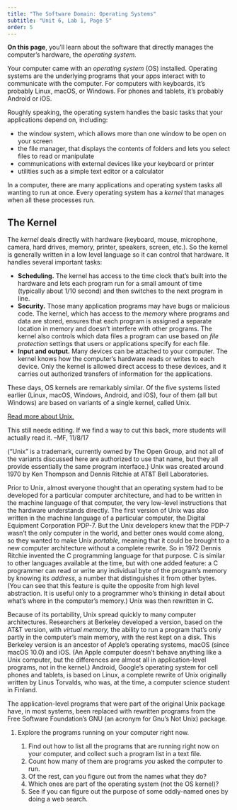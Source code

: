 ```yaml
---
title: "The Software Domain: Operating Systems"
subtitle: "Unit 6, Lab 1, Page 5"
order: 5
---
```


::: learn
<strong>On this page</strong>, you'll learn about the software that directly manages the computer's hardware, the <em>operating system.</em>
:::

<p>Your computer came with an <em>operating system</em> (OS) installed. Operating systems are the underlying programs that your apps interact with to communicate with the computer. For computers with keyboards, it's probably Linux, macOS, or Windows. For phones and tablets, it's probably Android or iOS.</p>

<p>

Roughly speaking, the operating system handles the basic tasks that your applications depend on, including:

<ul>

<li>the window system, which allows more than one window to be open on your screen</li>

<li>the file manager, that displays the contents of folders and lets you select files to read or manipulate</li>

<li>communications with external devices like your keyboard or printer</li>

<li>utilities such as a simple text editor or a calculator</li>

</ul>

</p>

::: takeNote
In a computer, there are many applications and operating system tasks all wanting to run at once. Every operating system has a <em>kernel</em> that manages when all these processes run.
:::

::: endnote
## The Kernel

<p>

The <em>kernel</em> deals directly with hardware (keyboard, mouse, microphone, camera, hard drives, memory, printer, speakers, screen, etc.). So the kernel is generally written in a low level language so it can control that hardware. It handles several important tasks:

<ul>

<li><strong>Scheduling.</strong> The kernel has access to the time clock that's built into the hardware and lets each program run for a small amount of time (typically about 1/10 second) and then switches to the next program in line.</li>

<li><strong>Security.</strong> Those many application programs may have bugs or malicious code. The kernel, which has access to the <em>memory</em> where programs and data are stored, ensures that each program is assigned a separate location in memory and doesn't interfere with other programs. The kernel also controls which data files a program can use based on <em>file protection</em> settings that users or applications specify for each file.</li>

<li><strong>Input and output.</strong> Many devices can be attached to your computer. The kernel knows how the computer's hardware reads or writes to each device. Only the kernel is allowed direct access to these devices, and it carries out authorized transfers of information for the applications.</li>

</ul>

</p>

<p>These days, OS kernels are remarkably similar. Of the five systems listed earlier (Linux, macOS, Windows, Android, and iOS), four of them (all but Windows) are based on variants of a single kernel, called Unix.</p>

<p><a href="#hint-unix" data-bs-toggle="collapse" title="Read more about Unix">Read more about Unix.</a></p>

::: {#hint-unix .collapse}
::: comment
This still needs editing. If we find a way to cut this back, more students will actually read it. --MF, 11/8/17
:::

<p>("Unix" is a trademark, currently owned by The Open Group, and not all of the variants discussed here are authorized to use that name, but they all provide essentially the same program interface.) Unix was created around 1970 by Ken Thompson and Dennis Ritchie at AT&T Bell Laboratories.</p>

<p>Prior to Unix, almost everyone thought that an operating system had to be developed for a particular computer architecture, and had to be written in the machine language of that computer, the very low-level instructions that the hardware understands directly. The first version of Unix was also written in the machine language of a particular computer, the Digital Equipment Corporation PDP-7. But the Unix developers knew that the PDP-7 wasn't the only computer in the world, and better ones would come along, so they wanted to make Unix <em>portable,</em> meaning that it could be brought to a new computer architecture without a complete rewrite. So in 1972 Dennis Ritchie invented the C programming language for that purpose. C is similar to other languages available at the time, but with one added feature: a C programmer can read or write any individual byte of the program's memory by knowing its <em>address,</em> a number that distinguishes it from other bytes. (You can see that this feature is quite the opposite from high level abstraction. It is useful only to a programmer who's thinking in detail about what's where in the computer's memory.) Unix was then rewritten in C.</p>

<p>Because of its portability, Unix spread quickly to many computer architectures. Researchers at Berkeley developed a version, based on the AT&T version, with <em>virtual memory,</em> the ability to run a program that's only partly in the computer's main memory, with the rest kept on a disk. This Berkeley version is an ancestor of Apple's operating systems, macOS (since macOS 10.0) and iOS. (An Apple computer doesn't behave anything like a Unix computer, but the differences are almost all in application-level programs, not in the kernel.) Android, Google's operating system for cell phones and tablets, is based on Linux, a complete rewrite of Unix originally written by Linus Torvalds, who was, at the time, a computer science student in Finland.</p>

<p>The application-level programs that were part of the original Unix package have, in most systems, been replaced with rewritten programs from the Free Software Foundation's GNU (an acronym for Gnu's Not Unix) package.</p>
:::
:::

::: {.ifTime type="first"}
<ol>

<li>

Explore the programs running on your computer right now.

<ol>

<li>Find out how to list all the programs that are running right now on your computer, and collect such a program list in a text file.</li>

<li>Count how many of them are programs <em>you</em> asked the computer to run.</li>

<li>Of the rest, can you figure out from the names what they do?</li>

<li>Which ones are part of the operating system (not the OS kernel)?</li>

<li>See if you can figure out the purpose of some oddly-named ones by doing a web search.</li>

</ol>

</li>

</ol>
:::
